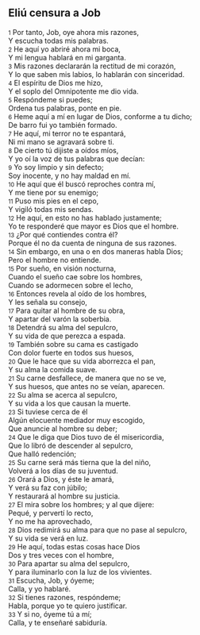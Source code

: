 == Eliú censura a Job ==

{{anchor|1}} <small>1</small> Por tanto, Job, oye ahora mis razones,<br>
Y escucha todas mis palabras.<br>
{{anchor|2}} <small>2</small> He aquí yo abriré ahora mi boca,<br>
Y mi lengua hablará en mi garganta.<br>
{{anchor|3}} <small>3</small> Mis razones declararán la rectitud de mi corazón,<br>
Y lo que saben mis labios, lo hablarán con sinceridad.<br>
{{anchor|4}} <small>4</small> El espíritu de Dios me hizo,<br>
Y el soplo del Omnipotente me dio vida.<br>
{{anchor|5}} <small>5</small> Respóndeme si puedes;<br>
Ordena tus palabras, ponte en pie.<br>
{{anchor|6}} <small>6</small> Heme aquí a mí en lugar de Dios, conforme a tu dicho;<br>
De barro fui yo también formado.<br>
{{anchor|7}} <small>7</small> He aquí, mi terror no te espantará,<br>
Ni mi mano se agravará sobre ti.<br>
{{anchor|8}} <small>8</small> De cierto tú dijiste a oídos míos,<br>
Y yo oí la voz de tus palabras que decían:<br>
{{anchor|9}} <small>9</small> Yo soy limpio y sin defecto;<br>
Soy inocente, y no hay maldad en mí.<br>
{{anchor|10}} <small>10</small> He aquí que él buscó reproches contra mí,<br>
Y me tiene por su enemigo;<br>
{{anchor|11}} <small>11</small> Puso mis pies en el cepo,<br>
Y vigiló todas mis sendas.<br>
{{anchor|12}} <small>12</small> He aquí, en esto no has hablado justamente;<br>
Yo te responderé que mayor es Dios que el hombre.<br>
{{anchor|13}} <small>13</small> ¿Por qué contiendes contra él?<br>
Porque él no da cuenta de ninguna de sus razones.<br>
{{anchor|14}} <small>14</small> Sin embargo, en una o en dos maneras habla Dios;<br>
Pero el hombre no entiende.<br>
{{anchor|15}} <small>15</small> Por sueño, en visión nocturna,<br>
Cuando el sueño cae sobre los hombres,<br>
Cuando se adormecen sobre el lecho,<br>
{{anchor|16}} <small>16</small> Entonces revela al oído de los hombres,<br>
Y les señala su consejo,<br>
{{anchor|17}} <small>17</small> Para quitar al hombre de su obra,<br>
Y apartar del varón la soberbia.<br>
{{anchor|18}} <small>18</small> Detendrá su alma del sepulcro,<br>
Y su vida de que perezca a espada.<br>
{{anchor|19}} <small>19</small> También sobre su cama es castigado<br>
Con dolor fuerte en todos sus huesos,<br>
{{anchor|20}} <small>20</small> Que le hace que su vida aborrezca el pan,<br>
Y su alma la comida suave.<br>
{{anchor|21}} <small>21</small> Su carne desfallece, de manera que no se ve,<br>
Y sus huesos, que antes no se veían, aparecen.<br>
{{anchor|22}} <small>22</small> Su alma se acerca al sepulcro,<br>
Y su vida a los que causan la muerte.<br>
{{anchor|23}} <small>23</small> Si tuviese cerca de él<br>
Algún elocuente mediador muy escogido,<br>
Que anuncie al hombre su deber;<br>
{{anchor|24}} <small>24</small> Que le diga que Dios tuvo de él misericordia,<br>
Que lo libró de descender al sepulcro,<br>
Que halló redención;<br>
{{anchor|25}} <small>25</small> Su carne será más tierna que la del niño,<br>
Volverá a los días de su juventud.<br>
{{anchor|26}} <small>26</small> Orará a Dios, y éste le amará,<br>
Y verá su faz con júbilo;<br>
Y restaurará al hombre su justicia.<br>
{{anchor|27}} <small>27</small> El mira sobre los hombres; y al que dijere:<br>
Pequé, y pervertí lo recto,<br>
Y no me ha aprovechado,<br>
{{anchor|28}} <small>28</small> Dios redimirá su alma para que no pase al sepulcro,<br>
Y su vida se verá en luz.<br>
{{anchor|29}} <small>29</small> He aquí, todas estas cosas hace Dios<br>
Dos y tres veces con el hombre,<br>
{{anchor|30}} <small>30</small> Para apartar su alma del sepulcro,<br>
Y para iluminarlo con la luz de los vivientes.<br>
{{anchor|31}} <small>31</small> Escucha, Job, y óyeme;<br>
Calla, y yo hablaré.<br>
{{anchor|32}} <small>32</small> Si tienes razones, respóndeme;<br>
Habla, porque yo te quiero justificar.<br>
{{anchor|33}} <small>33</small> Y si no, óyeme tú a mí;<br>
Calla, y te enseñaré sabiduría.<br>
